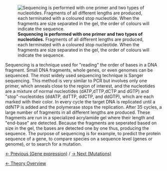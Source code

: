 [[File:Sangersequencing.gif|frame|right|'''Sequencing is performed with one primer and two types of nucleotides.''' Fragments of all different lengths are produced, each terminated with a coloured stop nucleotide. When the fragments are size separated in the gel, the order of colours will indicate the sequence.
]]

Sequencing is a technique used for "reading" the order of bases in a DNA fragment. Small DNA fragments, whole genes, or even genomes can be sequenced. The most widely used sequencing technique is Sanger sequencing. This method is very similar to PCR but involves only one primer, which anneals close to the region of interest, and the nucleotides are a mixture of normal nucleotides (dATP,dTTP,dCTP and dGTP)  and "stop"-nucleotides (ddATP, ddTTP, ddCTP, and ddGTP), which are each marked with their color. In every cycle the target DNA is replicated until a ddNTP is added and the polymerase stops the replication. After 35 cycles, a large number of fragments in all different lengths are produced. These fragments are run in a specialized acrylamide gel where their length and "end-base" are detected. Because the fragments are seperated based on size in the gel, the bases are detected one by one thus, producing the sequence.
The purpose of sequencing is for example, to predict the protein sequence of a gene, to compare species on a sequence level (genes or genome), or to search for a mutation.   


[[Gene expression|&larr; Previous (Gene expression)]] / [[Mutations| &rarr; Next (Mutations)]]

[[Animal Genetics|&larr; Theory Overview]]